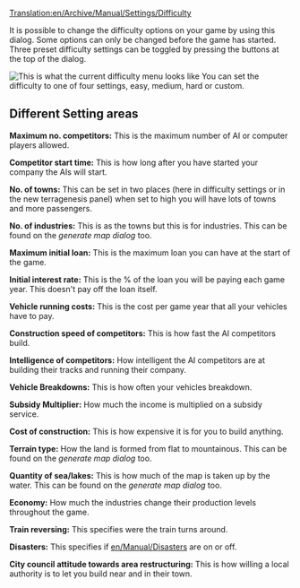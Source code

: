 [[Translation:en/Archive/Manual/Settings/Difficulty]]
{{en/Manual/Navigation}}

It is possible to change the difficulty options on your game by using this dialog. Some options can only be changed before the game has started. Three preset difficulty settings can be toggled by pressing the buttons at the top of the dialog.

[[File:en/Difficulty level setting screen.png|center|frame|This is what the current difficulty menu looks like]]
You can set the difficulty to one of four settings, easy, medium, hard or custom.


==Different Setting areas==

'''Maximum no. competitors:''' This is the maximum number of AI or computer players allowed.

'''Competitor start time:''' This is how long after you have started your company the AIs will start.

'''No. of towns:''' This can be set in two places (here in difficulty settings or in the new terragenesis panel) when set to high you will have lots of towns and more passengers.

'''No. of industries:''' This is as the towns but this is for industries. This can be found on the ''generate map dialog'' too.

'''Maximum initial loan:''' This is the maximum loan you can have at the start of the game.

'''Initial interest rate:''' This is the % of the loan you will be paying each game year. This doesn't pay off the loan itself.

'''Vehicle running costs:''' This is the cost per game year that all your vehicles have to pay. 

'''Construction speed of competitors:''' This is how fast the AI competitors build.

'''Intelligence of competitors:''' How intelligent the AI competitors are at building their tracks and running their company.

'''Vehicle Breakdowns:''' This is how often your vehicles breakdown.

'''Subsidy Multiplier:''' How much the income is multiplied on a subsidy service.

'''Cost of construction:''' This is how expensive it is for you to build anything.

'''Terrain type:''' How the land is formed from flat to mountainous. This can be found on the ''generate map dialog'' too.

'''Quantity of sea/lakes:''' This is how much of the map is taken up by the water. This can be found on the ''generate map dialog'' too.

'''Economy:''' How much the industries change their production levels throughout the game.

'''Train reversing:''' This specifies were the train turns around.

'''Disasters:''' This specifies if [[en/Manual/Disasters]] are on or off.

'''City council attitude towards area restructuring:''' This is how willing a local authority is to let you build near and in their town.